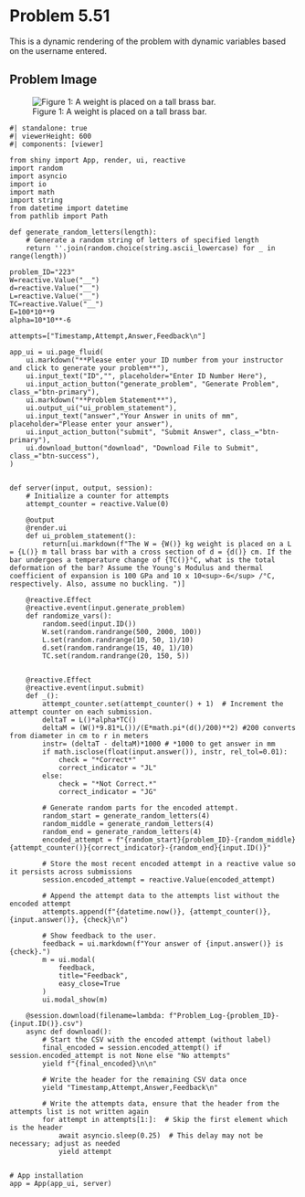 # Problem 5.51 {.unnumbered}

This is a dynamic rendering of the problem with dynamic variables based on the username entered. 

## Problem Image

![Figure 1: A weight is placed on a tall brass bar.](images/223.png){fig-alt="A weight is placed on a tall brass bar. The brass bar has a circular cross section of diameter d."}

```shinylive-python
#| standalone: true
#| viewerHeight: 600
#| components: [viewer]

from shiny import App, render, ui, reactive
import random
import asyncio
import io
import math
import string
from datetime import datetime
from pathlib import Path

def generate_random_letters(length):
    # Generate a random string of letters of specified length
    return ''.join(random.choice(string.ascii_lowercase) for _ in range(length)) 

problem_ID="223"
W=reactive.Value("__")
d=reactive.Value("__")
L=reactive.Value("__")
TC=reactive.Value("__")
E=100*10**9
alpha=10*10**-6

attempts=["Timestamp,Attempt,Answer,Feedback\n"]

app_ui = ui.page_fluid(
    ui.markdown("**Please enter your ID number from your instructor and click to generate your problem**"),
    ui.input_text("ID","", placeholder="Enter ID Number Here"),
    ui.input_action_button("generate_problem", "Generate Problem", class_="btn-primary"),
    ui.markdown("**Problem Statement**"),
    ui.output_ui("ui_problem_statement"),
    ui.input_text("answer","Your Answer in units of mm", placeholder="Please enter your answer"),
    ui.input_action_button("submit", "Submit Answer", class_="btn-primary"),
    ui.download_button("download", "Download File to Submit", class_="btn-success"),
)


def server(input, output, session):
    # Initialize a counter for attempts
    attempt_counter = reactive.Value(0)

    @output
    @render.ui
    def ui_problem_statement():
        return[ui.markdown(f"The W = {W()} kg weight is placed on a L = {L()} m tall brass bar with a cross section of d = {d()} cm. If the bar undergoes a temperature change of {TC()}°C, what is the total deformation of the bar? Assume the Young's Modulus and thermal coefficient of expansion is 100 GPa and 10 x 10<sup>-6</sup> /°C, respectively. Also, assume no buckling. ")]
    
    @reactive.Effect
    @reactive.event(input.generate_problem)
    def randomize_vars():
        random.seed(input.ID())
        W.set(random.randrange(500, 2000, 100))
        L.set(random.randrange(10, 50, 1)/10)
        d.set(random.randrange(15, 40, 1)/10)
        TC.set(random.randrange(20, 150, 5))
        
        
    @reactive.Effect
    @reactive.event(input.submit)
    def _():
        attempt_counter.set(attempt_counter() + 1)  # Increment the attempt counter on each submission.
        deltaT = L()*alpha*TC()
        deltaM = (W()*9.81*L())/(E*math.pi*(d()/200)**2) #200 converts from diameter in cm to r in meters
        instr= (deltaT - deltaM)*1000 # *1000 to get answer in mm
        if math.isclose(float(input.answer()), instr, rel_tol=0.01):
            check = "*Correct*"
            correct_indicator = "JL"
        else:
            check = "*Not Correct.*"
            correct_indicator = "JG"

        # Generate random parts for the encoded attempt.
        random_start = generate_random_letters(4)
        random_middle = generate_random_letters(4)
        random_end = generate_random_letters(4)
        encoded_attempt = f"{random_start}{problem_ID}-{random_middle}{attempt_counter()}{correct_indicator}-{random_end}{input.ID()}"

        # Store the most recent encoded attempt in a reactive value so it persists across submissions
        session.encoded_attempt = reactive.Value(encoded_attempt)

        # Append the attempt data to the attempts list without the encoded attempt
        attempts.append(f"{datetime.now()}, {attempt_counter()}, {input.answer()}, {check}\n")

        # Show feedback to the user.
        feedback = ui.markdown(f"Your answer of {input.answer()} is {check}.")
        m = ui.modal(
            feedback,
            title="Feedback",
            easy_close=True
        )
        ui.modal_show(m)

    @session.download(filename=lambda: f"Problem_Log-{problem_ID}-{input.ID()}.csv")
    async def download():
        # Start the CSV with the encoded attempt (without label)
        final_encoded = session.encoded_attempt() if session.encoded_attempt is not None else "No attempts"
        yield f"{final_encoded}\n\n"
        
        # Write the header for the remaining CSV data once
        yield "Timestamp,Attempt,Answer,Feedback\n"
        
        # Write the attempts data, ensure that the header from the attempts list is not written again
        for attempt in attempts[1:]:  # Skip the first element which is the header
            await asyncio.sleep(0.25)  # This delay may not be necessary; adjust as needed
            yield attempt


# App installation
app = App(app_ui, server)
```
